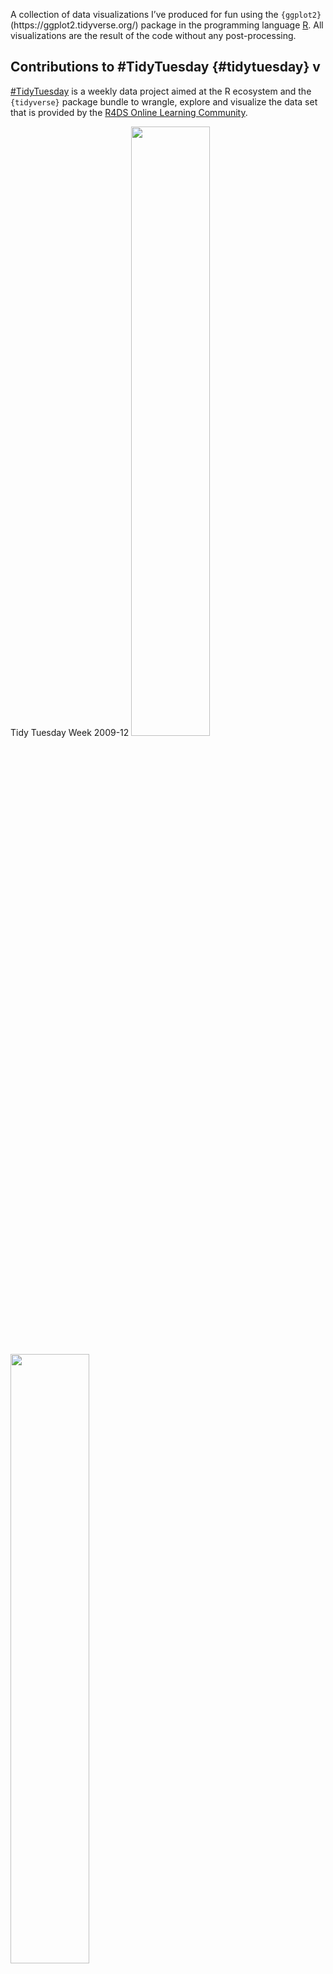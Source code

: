 A collection of data visualizations I've produced for fun using the `{ggplot2}`(https://ggplot2.tidyverse.org/) package in the programming language [R](https://www.r-project.org/about.html). All visualizations are the result of the code without any post-processing.
<br/>


## Contributions to #TidyTuesday {#tidytuesday} v

[#TidyTuesday](https://github.com/rfordatascience/tidytuesday) is a weekly data project aimed at the R ecosystem and the `{tidyverse}` package bundle to wrangle, explore and visualize the data set that is provided by the [R4DS Online Learning Community](https://www.rfordatasci.com/).

Tidy Tuesday Week 2009-12
<img src="/img/franchise.png" style="height: 50%; width: 50%; object-fit: contain">

<img src="/img/squirrels.png" style="height: 50%; width: 50%; object-fit: contain">

<img src="/img/emperors.png" style="height: 50%; width: 50%; object-fit: contain">

<img src="/img/ufo.png" style="height: 50%; width: 50%; object-fit: contain">

<img src="/img/world cup.png" style="height: 50%; width: 50%; object-fit: contain">

<img src="/img/anime.png" style="height: 50%; width: 50%; object-fit: contain">

<img src="/img/commute.png" style="height: 50%; width: 50%; object-fit: contain">

<img src="/img/moore.png" style="height: 50%; width: 50%; object-fit: contain">

<img src="/img/parks.png" style="height: 50%; width: 50%; object-fit: contain">


